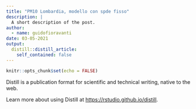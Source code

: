 ```yaml
---
title: "PM10 Lombardia, modello con spde fisso"
description: |
  A short description of the post.
author:
  - name: guidofioravanti
date: 03-05-2021
output:
  distill::distill_article:
    self_contained: false
---
```



```r
knitr::opts_chunk$set(echo = FALSE)
```

Distill is a publication format for scientific and technical writing, native to the web.

Learn more about using Distill at <https://rstudio.github.io/distill>.


